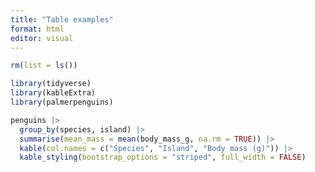 ```yaml
---
title: "Table examples"
format: html
editor: visual
---
```


```r
rm(list = ls())

library(tidyverse)
library(kableExtra)
library(palmerpenguins)
```

```r
penguins |> 
  group_by(species, island) |> 
  summarise(mean_mass = mean(body_mass_g, na.rm = TRUE)) |> 
  kable(col.names = c("Species", "Island", "Body mass (g)")) |> 
  kable_styling(bootstrap_options = "striped", full_width = FALSE)
```


